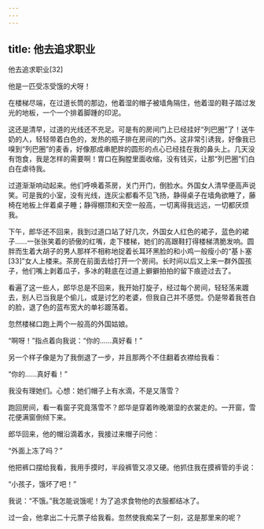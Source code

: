 ```yaml
---
---
---
```

title: 他去追求职业
---




他去追求职业[32]



他是一匹受冻受饿的犬呀！

在楼梯尽端，在过道长筒的那边，他着湿的帽子被墙角隔住，他着湿的鞋子踏过发光的地板，一个一个排着脚踵的印泥。

这还是清早，过道的光线还不充足。可是有的房间门上已经挂好“列巴圈”了！送牛奶的人，轻轻带着白色的，发热的瓶子排在房间的门外。这非常引诱我，好像我已嗅到“列巴圈”的麦香，好像那成串肥胖的圆形的点心已经挂在我的鼻头上。几天没有饱食，我是怎样的需要啊！胃口在胸膛里面收缩，没有钱买，让那“列巴圈”们白白在虐待我。

过道渐渐响动起来。他们呼唤着茶房，关门开门，倒脸水。外国女人清早便高声说笑。可是我的小室，没有光线，连灰尘都看不见飞扬，静得桌子在墙角欲睡了，藤椅在地板上伴着桌子睡；静得棚顶和天空一般高，一切离得我远远，一切都厌烦我。

下午，郎华还不回来，我到过道口站了好几次，外国女人红色的裙子，蓝色的裙子……一张张笑着的骄傲的红嘴，走下楼梯，她们的高跟鞋打得楼梯清脆发响。圆胖而生着大胡子的男人那样不相称地捉着长耳环黑脸的和小鸡一般瘦小的“基卜塞[33]”女人上楼来。茶房在前面去给打开一个房间。长时间以后又上来一群外国孩子，他们嘴上剥着瓜子，多冰的鞋底在过道上擗擗拍拍的留下痕迹过去了。

看遍了这一些人，郎华总是不回来，我开始打旋子，经过每个房间，轻轻荡来踱去，别人已当我是个偷儿，或是讨乞的老婆，但我自己并不感觉。仍是带着我苍白的脸，退了色的蓝布宽大的单衫踱荡着。

忽然楼梯口跑上两个一般高的外国姑娘。

“啊呀！”指点着向我说：“你的……真好看！”

另一个样子像是为了我倒退了一步，并且那两个不住翻着衣襟给我看：

“你的……真好看！”

我没有理她们。心想：她们帽子上有水滴，不是又落雪？

跑回房间，看一看窗子究竟落雪不？郎华是穿着昨晚潮湿的衣裳走的。一开窗，雪花便满窗倒倾下来。

郎华回来，他的帽沿滴着水，我接过来帽子问他：

“外面上冻了吗？”

他把裤口摆给我看，我用手摸时，半段裤管又凉又硬。他抓住我在摸裤管的手说：

“小孩子，饿坏了吧！”

我说：“不饿。”我怎能说饿呢！为了追求食物他的衣服都结冰了。

过一会，他拿出二十元票子给我看。忽然使我痴呆了一刻，这是那里来的呢？